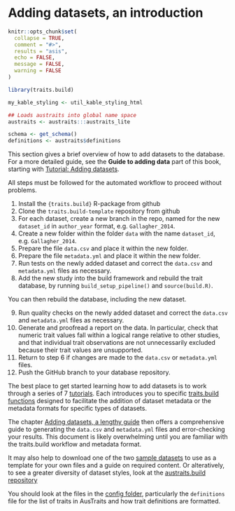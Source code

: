 # Adding datasets, an introduction

```r
knitr::opts_chunk$set(
  collapse = TRUE,
  comment = "#>",
  results = "asis",
  echo = FALSE,
  message = FALSE,
  warning = FALSE
)

library(traits.build)

my_kable_styling <- util_kable_styling_html
```

```r
## Loads austraits into global name space
austraits <- austraits:::austraits_lite

schema <- get_schema()
definitions <- austraits$definitions
```

This section gives a brief overview of how to add datasets to the database. For a more detailed guide, see the **Guide to adding data** part of this book, starting with [Tutorial: Adding datasets](tutorial_datasets.html).

All steps must be followed for the automated workflow to proceed without problems.

1.  Install the `{traits.build}` R-package from github
2.  Clone the `traits.build-template` repository from github
3.  For each dataset, create a new branch in the repo, named for the new `dataset_id` in `author_year` format, e.g. `Gallagher_2014`.
4.  Create a new folder within the folder `data` with the name `dataset_id`, e.g. `Gallagher_2014`.
5.  Prepare the file `data.csv` and place it within the new folder.
6.  Prepare the file `metadata.yml` and place it within the new folder.
7.  Run tests on the newly added dataset and correct the `data.csv` and `metadata.yml` files as necessary.
8.  Add the new study into the build framework and rebuild the trait database, by running `build_setup_pipeline()` and `source(build.R)`.

You can then rebuild the database, including the new dataset.

9.  Run quality checks on the newly added dataset and correct the `data.csv` and `metadata.yml` files as necessary.
10.  Generate and proofread a report on the data. In particular, check that numeric trait values fall within a logical range relative to other studies, and that individual trait observations are not unnecessarily excluded because their trait values are unsupported.
11. Return to step 6 if changes are made to the `data.csv` or `metadata.yml` files.
12. Push the GitHub branch to your database repository.

The best place to get started learning how to add datasets is to work through a series of 7 [tutorials](tutorial_dataset_1.html). Each introduces you to specific [traits.build functions](https://traitecoevo.github.io/traits.build/reference/index.html) designed to facilitate the addition of dataset metadata or the metadata formats for specific types of datasets. 

The chapter [Adding datasets, a lengthy guide](tutorial_data_long.html) then offers a comprehensive guide to generating the `data.csv` and `metadata.yml` files and error-checking your results. This document is likely overwhelming until you are familiar with the traits.build workflow and metadata format.

It may also help to download one of the two [sample datasets](https://github.com/traitecoevo/traits.build-template/tree/master/data) to use as a template for your own files and a guide on required content. Or alteratively, to see a greater diversity of dataset styles, look at the [austraits.build repository](https://github.com/traitecoevo/austraits.build/tree/master/data)

You should look at the files in the [config folder](https://github.com/traitecoevo/austraits.build/tree/master/config), particularly the `definitions` file for the list of traits in AusTraits and how trait definitions are formatted.
